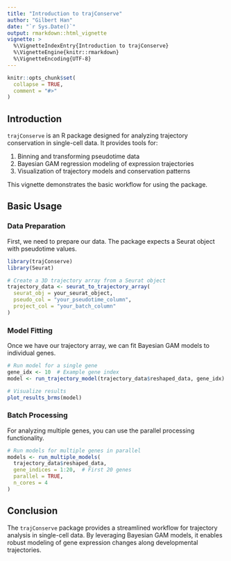 ```yaml
---
title: "Introduction to trajConserve"
author: "Gilbert Han"
date: "`r Sys.Date()`"
output: rmarkdown::html_vignette
vignette: >
  %\VignetteIndexEntry{Introduction to trajConserve}
  %\VignetteEngine{knitr::rmarkdown}
  %\VignetteEncoding{UTF-8}
---
```


```r
knitr::opts_chunk$set(
  collapse = TRUE,
  comment = "#>"
)
```

## Introduction

`trajConserve` is an R package designed for analyzing trajectory conservation in single-cell data. It provides tools for:

1. Binning and transforming pseudotime data
2. Bayesian GAM regression modeling of expression trajectories
3. Visualization of trajectory models and conservation patterns

This vignette demonstrates the basic workflow for using the package.

## Basic Usage

### Data Preparation

First, we need to prepare our data. The package expects a Seurat object with pseudotime values.

```r
library(trajConserve)
library(Seurat)

# Create a 3D trajectory array from a Seurat object
trajectory_data <- seurat_to_trajectory_array(
  seurat_obj = your_seurat_object,
  pseudo_col = "your_pseudotime_column",
  project_col = "your_batch_column"
)
```

### Model Fitting

Once we have our trajectory array, we can fit Bayesian GAM models to individual genes.

```r
# Run model for a single gene
gene_idx <- 10  # Example gene index
model <- run_trajectory_model(trajectory_data$reshaped_data, gene_idx)

# Visualize results
plot_results_brms(model)
```

### Batch Processing

For analyzing multiple genes, you can use the parallel processing functionality.

```r
# Run models for multiple genes in parallel
models <- run_multiple_models(
  trajectory_data$reshaped_data, 
  gene_indices = 1:20,  # First 20 genes
  parallel = TRUE, 
  n_cores = 4
)
```

## Conclusion

The `trajConserve` package provides a streamlined workflow for trajectory analysis in single-cell data. By leveraging Bayesian GAM models, it enables robust modeling of gene expression changes along developmental trajectories.